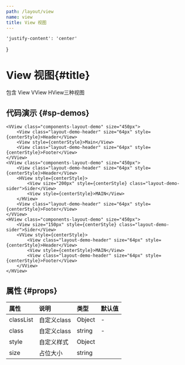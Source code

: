 ```yaml
---
path: /layout/view
name: view
title: View 视图
---
```


    'justify-content': 'center'
}

<div class="sys-ctx-main-left">

# View 视图\{#title\}

<Paragraph type="secondary" spacing="extended">
    包含 <Text code>View</Text> <Text code>VView</Text> <Text code>HView</Text>三种视图
</Paragraph>

## 代码演示 \{#sp-demos\}

    <VView class="components-layout-demo" size="450px">
        <View class="layout-demo-header" size="64px" style={centerStyle}>Header</View>
        <View style={centerStyle}>Main</View>
        <View class="layout-demo-header" size="64px" style={centerStyle}>Footer</View>
    </VView>
    <VView class="components-layout-demo" size="450px">
        <View class="layout-demo-header" size="64px" style={centerStyle}>Header</View>
        <HView style={centerStyle}>
            <View size="200px" style={centerStyle} class="layout-demo-sider">Sider</View>
            <View style={centerStyle}>MAIN</View>
        </HView>
        <View class="layout-demo-header" size="64px" style={centerStyle}>Footer</View>
    </VView>
    <HView class="components-layout-demo" size="450px">
        <View size="150px" style={centerStyle} class="layout-demo-sider">Sider</View>
        <VView style={centerStyle}>
            <View class="layout-demo-header" size="64px" style={centerStyle}>Header</View>
            <View style={centerStyle}>MAIN</View>
            <View class="layout-demo-header" size="64px" style={centerStyle}>Footer</View>
        </VView>
    </HView>


## 属性 \{#props\}

| 属性 | 说明 | 类型 | 默认值 |
| :--- | :---- | :--- | :--- |
|classList|自定义class|Object|-|
|class|自定义class|string|-|
|style|自定义样式|Object||
|size|占位大小|string||


</div>

